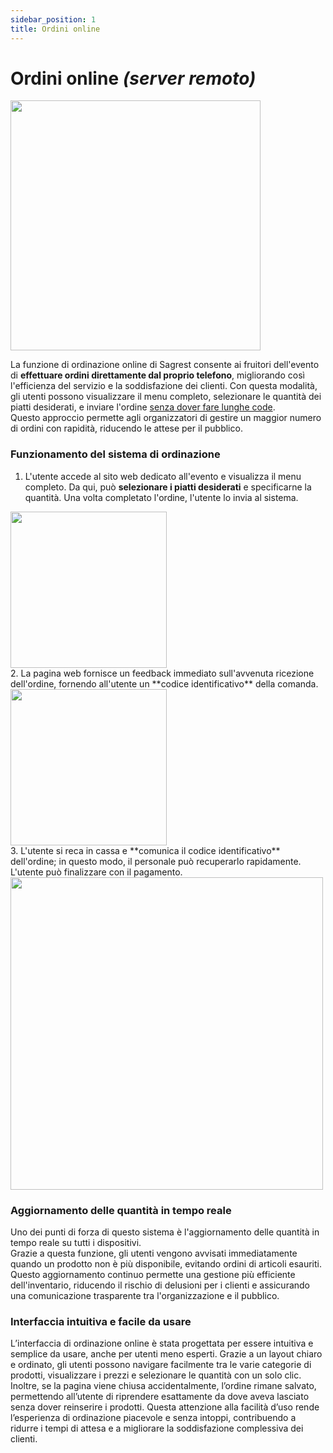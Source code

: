 ```yaml
---
sidebar_position: 1
title: Ordini online
---
```


# Ordini online *(server remoto)*


<div style={{textAlign: 'center'}}>
    <em><img src={Showcase} width="400"/></em>
</div>

La funzione di ordinazione online di Sagrest consente ai fruitori dell'evento di **effettuare ordini direttamente dal proprio telefono**, migliorando così l'efficienza del servizio e la soddisfazione dei clienti. Con questa modalità, gli utenti possono visualizzare il menu completo, selezionare le quantità dei piatti desiderati, e inviare l'ordine <u>senza dover fare lunghe code</u>.  
Questo approccio permette agli organizzatori di gestire un maggior numero di ordini con rapidità, riducendo le attese per il pubblico.  

### Funzionamento del sistema di ordinazione
1. L'utente accede al sito web dedicato all'evento e visualizza il menu completo.
Da qui, può **selezionare i piatti desiderati** e specificarne la quantità. Una volta completato l'ordine, l'utente lo invia al sistema.
<div style={{textAlign: 'center'}}>
    <em><img src={Step1} width="250"/></em>
</div> 
2. La pagina web fornisce un feedback immediato sull'avvenuta ricezione dell'ordine, fornendo all'utente un **codice identificativo** della comanda.
<div style={{textAlign: 'center'}}>
    <em><img src={Step2} width="250"/></em>
</div>
3. L'utente si reca in cassa e **comunica il codice identificativo** dell'ordine; in questo modo, il personale può recuperarlo rapidamente. L'utente può finalizzare con il pagamento.
<div style={{textAlign: 'center'}}>
    <em><img src={Step3} width="500"/></em>
</div>

### Aggiornamento delle quantità in tempo reale
Uno dei punti di forza di questo sistema è l'aggiornamento delle quantità in tempo reale su tutti i dispositivi.  
Grazie a questa funzione, gli utenti vengono avvisati immediatamente quando un prodotto non è più disponibile, evitando ordini di articoli esauriti. Questo aggiornamento continuo permette una gestione più efficiente dell'inventario, riducendo il rischio di delusioni per i clienti e assicurando una comunicazione trasparente tra l'organizzazione e il pubblico.

### Interfaccia intuitiva e facile da usare
L’interfaccia di ordinazione online è stata progettata per essere intuitiva e semplice da usare, anche per utenti meno esperti.
Grazie a un layout chiaro e ordinato, gli utenti possono navigare facilmente tra le varie categorie di prodotti, visualizzare i prezzi e selezionare le quantità con un solo clic.  
Inoltre, se la pagina viene chiusa accidentalmente, l’ordine rimane salvato, permettendo all’utente di riprendere esattamente da dove aveva lasciato senza dover reinserire i prodotti. Questa attenzione alla facilità d’uso rende l’esperienza di ordinazione piacevole e senza intoppi, contribuendo a ridurre i tempi di attesa e a migliorare la soddisfazione complessiva dei clienti.
